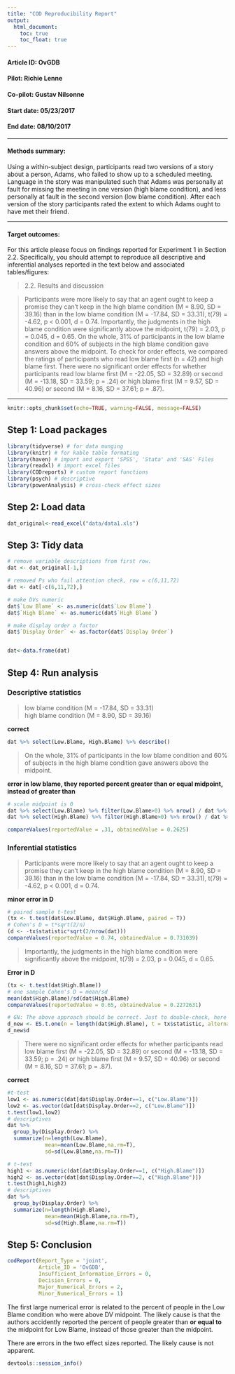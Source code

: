 ```yaml
---
title: "COD Reproducibility Report"
output:
  html_document:
    toc: true
    toc_float: true
---
```


#### Article ID: OvGDB
#### Pilot: Richie Lenne
#### Co-pilot: Gustav Nilsonne
#### Start date: 05/23/2017  
#### End date: 08/10/2017  

-------

#### Methods summary: 
Using a within-subject design, participants read two versions of a story about a person, Adams, who failed to show up to a scheduled meeting. Language in the story was manipulated such that Adams was personally at fault for missing the meeting in one version (high blame condition), and less personally at fault in the second version (low blame condition). After each version of the story participants rated the extent to which Adams ought to have met their friend. 

------

#### Target outcomes: 
For this article please focus on findings reported for Experiment 1 in Section 2.2. Specifically, you should attempt to reproduce all descriptive and inferential analyses reported in the text below and associated tables/figures:

> 2.2. Results and discussion

> Participants were more likely to say that an agent ought to keep a promise they can't keep in the high blame condition (M = 8.90, SD = 39.16) than in the low blame condition (M = -17.84, SD = 33.31), t(79) = -4.62, p < 0.001, d = 0.74. Importantly, the judgments in the high blame condition were significantly above the midpoint, t(79) = 2.03, p = 0.045, d = 0.65. On the whole, 31% of participants in the low blame condition and 60% of subjects in the high blame condition gave answers above the midpoint. To check for order effects, we compared the ratings of participants who read low blame first (n = 42) and high blame first. There were no significant order effects for whether participants read low blame first (M = -22.05, SD = 32.89) or second (M = -13.18, SD = 33.59; p = .24) or high blame first (M = 9.57, SD = 40.96) or second (M = 8.16, SD = 37.61; p = .87).

------

```r
knitr::opts_chunk$set(echo=TRUE, warning=FALSE, message=FALSE)
```

## Step 1: Load packages

```r
library(tidyverse) # for data munging
library(knitr) # for kable table formating
library(haven) # import and export 'SPSS', 'Stata' and 'SAS' Files
library(readxl) # import excel files
library(CODreports) # custom report functions
library(psych) # descriptive
library(powerAnalysis) # cross-check effect sizes
```

## Step 2: Load data

```r
dat_original<-read_excel("data/data1.xls")
```

## Step 3: Tidy data

```r
# remove variable descriptions from first row.
dat <- dat_original[-1,]

# removed Ps who fail attention check, row = c(6,11,72)
dat <- dat[-c(6,11,72),]

# make DVs numeric
dat$`Low Blame` <- as.numeric(dat$`Low Blame`)
dat$`High Blame` <- as.numeric(dat$`High Blame`)

# make display order a factor
dat$`Display Order` <- as.factor(dat$`Display Order`)


dat<-data.frame(dat)
```

## Step 4: Run analysis

### Descriptive statistics  
> low blame condition (M = -17.84, SD = 33.31)  
 high blame condition (M = 8.90, SD = 39.16)  

**correct**

```r
dat %>% select(Low.Blame, High.Blame) %>% describe()
```

> On the whole, 31% of participants in the low blame condition and 60% of subjects in the high blame condition gave answers above the midpoint.  

**error in low blame, they reported percent greater than or equal midpoint, instead of greater than**

```r
# scale midpoint is 0
dat %>% select(Low.Blame) %>% filter(Low.Blame>0) %>% nrow() / dat %>% select(Low.Blame) %>% nrow()
dat %>% select(High.Blame) %>% filter(High.Blame>0) %>% nrow() / dat %>% select(High.Blame) %>% nrow()

compareValues(reportedValue = .31, obtainedValue = 0.2625)
```

### Inferential statistics  
> Participants were more likely to say that an agent ought to keep a promise they can't keep in the high blame condition (M = 8.90, SD = 39.16) than in the low blame condition (M = -17.84, SD = 33.31), t(79) = -4.62, p < 0.001, d = 0.74.  

**minor error in D**
```r
# paired sample t-test
(tx <- t.test(dat$Low.Blame, dat$High.Blame, paired = T))
# Cohen's D = t*sqrt(2/n)
(d <- -tx$statistic*sqrt(2/nrow(dat)))
compareValues(reportedValue = 0.74, obtainedValue = 0.731039)
```

> Importantly, the judgments in the high blame condition were significantly above the midpoint, t(79) = 2.03, p = 0.045, d = 0.65.  

**Error in D**
```r
(tx <- t.test(dat$High.Blame))
# one sample Cohen's D = mean/sd
mean(dat$High.Blame)/sd(dat$High.Blame)
compareValues(reportedValue = 0.65, obtainedValue = 0.2272631)

# GN: The above approach should be correct. Just to double-check, here is another way of calculating it:
d_new <- ES.t.one(n = length(dat$High.Blame), t = tx$statistic, alternative = c("two.sided"))
d_new$d
```

> There were no significant order effects for whether participants read low blame first (M = -22.05, SD = 32.89) or second (M = -13.18, SD = 33.59; p = .24) or high blame first (M = 9.57, SD = 40.96) or second (M = 8.16, SD = 37.61; p = .87).  

**correct**

```r
#t-test
low1 <- as.numeric(dat[dat$Display.Order==1, c("Low.Blame")])
low2 <- as.vector(dat[dat$Display.Order==2, c("Low.Blame")])
t.test(low1,low2)
# descriptives
dat %>%
  group_by(Display.Order) %>%
  summarize(n=length(Low.Blame),
            mean=mean(Low.Blame,na.rm=T),
            sd=sd(Low.Blame,na.rm=T))

# t-test
high1 <- as.numeric(dat[dat$Display.Order==1, c("High.Blame")])
high2 <- as.vector(dat[dat$Display.Order==2, c("High.Blame")])
t.test(high1,high2)
# descriptives
dat %>%
  group_by(Display.Order) %>%
  summarize(n=length(High.Blame),
            mean=mean(High.Blame,na.rm=T),
            sd=sd(High.Blame,na.rm=T))
```

## Step 5: Conclusion

```r
codReport(Report_Type = 'joint',
          Article_ID = 'OvGDB', 
          Insufficient_Information_Errors = 0,
          Decision_Errors = 0, 
          Major_Numerical_Errors = 2, 
          Minor_Numerical_Errors = 1)
```

The first large numerical error is related to the percent of people in the Low Blame condition who were above DV midpoint.
The likely cause is that the authors accidently reported the percent of people greater than **or equal to** the midpoint for Low Blame, instead of those greater than the midpoint.  

There are errors in the two effect sizes reported. The likely cause is not apparent.

```r
devtools::session_info()
```
